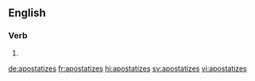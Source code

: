 ==English==

===Verb===
{{head|en|verb form}}

# {{en-third-person singular of|apostatize}}

[[de:apostatizes]]
[[fr:apostatizes]]
[[hi:apostatizes]]
[[sv:apostatizes]]
[[vi:apostatizes]]